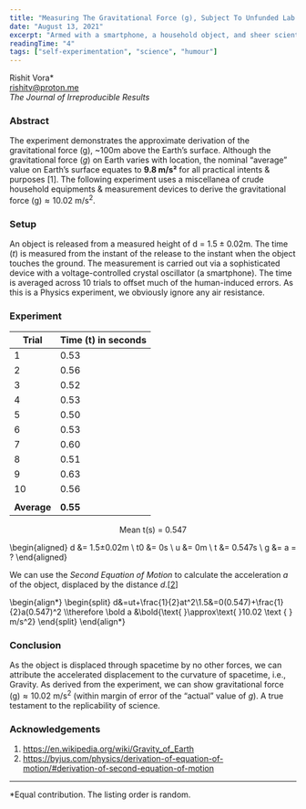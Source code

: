 ```yaml
---
title: "Measuring The Gravitational Force (g), Subject To Unfunded Lab Dispositions."
date: "August 13, 2021"
excerpt: "Armed with a smartphone, a household object, and sheer scientific audacity, we approximate gravity at 10.02 m/s²—nearly proving Newton right (give or take a kitchen tile)."
readingTime: "4"
tags: ["self-experimentation", "science", "humour"]
---
```


Rishit Vora*\
rishitv@proton.me\
_The Journal of Irreproducible Results_

### Abstract
The experiment demonstrates the approximate derivation of the gravitational force (g), ~100m above the Earth’s surface. Although the gravitational force ($g$) on Earth varies with location, the nominal “average” value on Earth’s surface equates to **9.8 m/s²** for all practical intents & purposes [1]. The following experiment uses a miscellanea of crude household equipments & measurement devices to derive the $\text{gravitational force (g)} \approx \text{10.02 m/s}^2$.

### Setup
An object is released from a measured height of $\text {d = 1.5}\pm\text{0.02m}$. The time ($t$) is measured from the instant of the release to the instant when the object touches the ground. The measurement is carried out via a sophisticated device with a voltage-controlled crystal oscillator (a smartphone). The time is averaged across 10 trials to offset much of the human-induced errors. As this is a Physics experiment, we obviously ignore any air resistance.

### Experiment

| Trial | Time (t) in seconds |
|-------|---------------------|
| 1     | 0.53                |
| 2     | 0.56                |
| 3     | 0.52                |
| 4     | 0.53                |
| 5     | 0.50                |
| 6     | 0.53                |
| 7     | 0.60                |
| 8     | 0.51                |
| 9     | 0.63                |
| 10    | 0.56                |
|       |                     |
| **Average** | **0.55**     |

$$
\text{Mean t(s) =  0.547}
$$

\begin{aligned} d &= 1.5±0.02m \\ t0 &= 0s \\ u &= 0m \\ t &= 0.547s \\ g &= a = ?
\end{aligned}

We can use the *Second Equation of Motion* to calculate the acceleration $a$ of the object, displaced by the distance $d$.[[2](https://www.notion.so/Measuring-The-Gravitational-Force-g-Subject-To-Unfunded-Lab-Dispositions-24e07f315ae449ba9ed81fc32ce8031c?pvs=21)]

\begin{align*}
\begin{split}
    d&=ut+\frac{1}{2}at^2\\1.5&=0(0.547)+\frac{1}{2}a(0.547)^2 \\\therefore \bold a &\bold{\text{ }\approx\text{ }10.02 \text { } m/s^2}
\end{split}
\end{align*}

### Conclusion
As the object is displaced through spacetime by no other forces, we can attribute the accelerated displacement to the curvature of spacetime, i.e., Gravity. As derived from the experiment, we can show $\text{gravitational force (g)} \approx \text{10.02 m/s}^2$ (within margin of error of the “actual” value of $g$). A true testament to the replicability of science.

### Acknowledgements
1. https://en.wikipedia.org/wiki/Gravity_of_Earth
2. https://byjus.com/physics/derivation-of-equation-of-motion/#derivation-of-second-equation-of-motion

---
*Equal contribution. The listing order is random.

